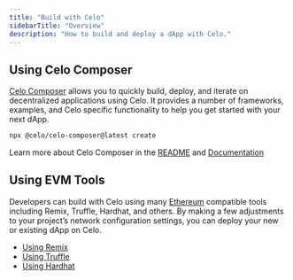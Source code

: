 ```yaml
---
title: "Build with Celo"
sidebarTitle: "Overview"
description: "How to build and deploy a dApp with Celo."
---
```



## Using Celo Composer[](#using-celo-composer "Direct link to heading")

[Celo Composer](https://github.com/celo-org/celo-composer) allows you to quickly build, deploy, and iterate on decentralized applications using Celo. It provides a number of frameworks, examples, and Celo specific functionality to help you get started with your next dApp.

```bash
npx @celo/celo-composer@latest create

```

<Tip>Learn more about Celo Composer in the [README](https://github.com/celo-org/celo-composer) and [Documentation](https://celo-composer.gitbook.io/docs/)</Tip>

## Using EVM Tools[](#using-evm-tools "Direct link to heading")

Developers can build with Celo using many [Ethereum](https://ethereum.org/en/) compatible tools including Remix, Truffle, Hardhat, and others. By making a few adjustments to your project’s network configuration settings, you can deploy your new or existing dApp on Celo.

* [Using Remix](/build/deploy-on-celo-with-remix)
* [Using Truffle](/build/deploy-on-celo-with-truffle)
* [Using Hardhat](/build/deploy-on-celo-with-hardhat)